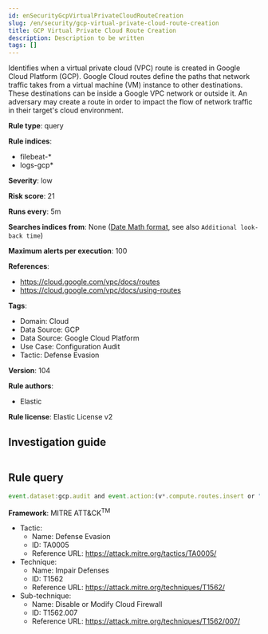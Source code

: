 ```yaml
---
id: enSecurityGcpVirtualPrivateCloudRouteCreation
slug: /en/security/gcp-virtual-private-cloud-route-creation
title: GCP Virtual Private Cloud Route Creation
description: Description to be written
tags: []
---
```


<div id="gcp-virtual-private-cloud-route-creation"></div>

Identifies when a virtual private cloud (VPC) route is created in Google Cloud Platform (GCP). Google Cloud routes define the paths that network traffic takes from a virtual machine (VM) instance to other destinations. These destinations can be inside a Google VPC network or outside it. An adversary may create a route in order to impact the flow of network traffic in their target's cloud environment.

**Rule type**: query

**Rule indices**: 

* filebeat-*
* logs-gcp*

**Severity**: low

**Risk score**: 21

**Runs every**: 5m

**Searches indices from**: None ([Date Math format](((ref))/common-options.html#date-math), see also <DocLink id="enSecurityRulesUiCreate" section="set-the-rules-schedule">`Additional look-back time`</DocLink>)

**Maximum alerts per execution**: 100

**References**: 

* https://cloud.google.com/vpc/docs/routes
* https://cloud.google.com/vpc/docs/using-routes

**Tags**: 

* Domain: Cloud
* Data Source: GCP
* Data Source: Google Cloud Platform
* Use Case: Configuration Audit
* Tactic: Defense Evasion

**Version**: 104

**Rule authors**: 

* Elastic

**Rule license**: Elastic License v2

## Investigation guide

```markdown

```

## Rule query

```js
event.dataset:gcp.audit and event.action:(v*.compute.routes.insert or "beta.compute.routes.insert")

```

**Framework**: MITRE ATT&CK<sup>TM</sup>

* Tactic:
    * Name: Defense Evasion
    * ID: TA0005
    * Reference URL: https://attack.mitre.org/tactics/TA0005/
* Technique:
    * Name: Impair Defenses
    * ID: T1562
    * Reference URL: https://attack.mitre.org/techniques/T1562/
* Sub-technique:
    * Name: Disable or Modify Cloud Firewall
    * ID: T1562.007
    * Reference URL: https://attack.mitre.org/techniques/T1562/007/


